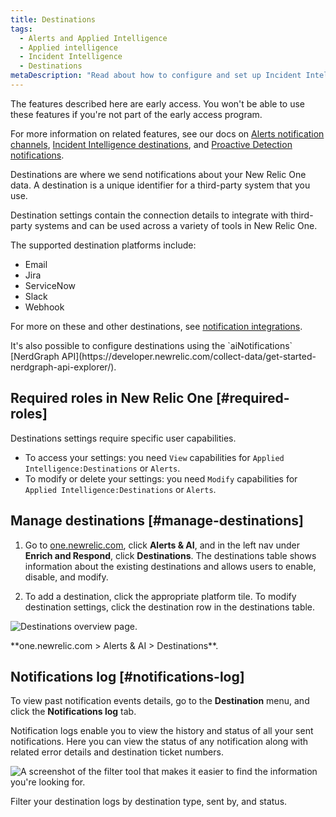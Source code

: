 ```yaml
---
title: Destinations
tags:
  - Alerts and Applied Intelligence
  - Applied intelligence
  - Incident Intelligence
  - Destinations
metaDescription: "Read about how to configure and set up Incident Intelligence destinations."
---
```


<Callout title="Early access">
The features described here are early access. You won't be able to use these features if you're not part of the early access program.

For more information on related features, see our docs on [Alerts notification channels](/docs/alerts-applied-intelligence/new-relic-alerts/alert-notifications/notification-channels-control-where-send-alerts/), [Incident Intelligence destinations](/docs/alerts-applied-intelligence/applied-intelligence/incident-intelligence/incident-intelligence-destination-examples/), and [Proactive Detection notifications](https://docs.newrelic.com/docs/alerts-applied-intelligence/applied-intelligence/proactive-detection/proactive-detection-applied-intelligence/#set-up).
</Callout>

Destinations are where we send notifications about your New Relic One data. A destination is a unique identifier for a third-party system that you use. 

Destination settings contain the connection details to integrate with third-party systems and can be used across a variety of tools in New Relic One.

The supported destination platforms include:

* Email
* Jira
* ServiceNow
* Slack
* Webhook

For more on these and other destinations, see [notification integrations](/docs/alerts-applied-intelligence/notifications/notification-integrations).

<Callout variant="tip">
  It's also possible to configure destinations using the `aiNotifications` [NerdGraph  API](https://developer.newrelic.com/collect-data/get-started-nerdgraph-api-explorer/).
</Callout>

## Required roles in New Relic One [#required-roles]

Destinations settings require specific user capabilities.

* To access your settings: you need `View` capabilities for `Applied Intelligence:Destinations` or `Alerts`.
* To modify or delete your settings: you need `Modify` capabilities for `Applied Intelligence:Destinations` or `Alerts`.

## Manage destinations [#manage-destinations]

1. Go to [one.newrelic.com](https://docs.newrelic.com/one.newrelic.com), click **Alerts & AI**, and in the left nav under **Enrich and Respond**, click **Destinations**. The destinations table shows information about the existing destinations and allows users to enable, disable, and modify.

2. To add a destination, click the appropriate platform tile. To modify destination settings, click the destination row in the destinations table.

![Destinations overview page.](./images/destinations-overview.png "Destinations overview page")

<figcaption>**one.newrelic.com > Alerts & AI > Destinations**.</figcaption>

## Notifications log [#notifications-log]

To view past notification events details, go to the **Destination** menu, and click the **Notifications log** tab.

Notification logs enable you to view the history and status of all your sent notifications. Here you can view the status of any notification along with related error details and destination ticket numbers.

![A screenshot of the filter tool that makes it easier to find the information you're looking for.](./images/filter-destinations.png "The filter tool that makes it easier to find the information you're looking for.")

<figcaption>Filter your destination logs by destination type, sent by, and status.</figcaption>